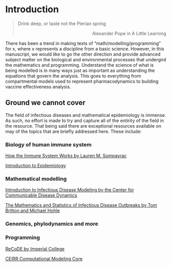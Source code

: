 # Introduction {#intro .unnumbered}

>Drink deep, or taste not the Pierian spring
<div style="text-align:right">
>Alexander Pope in A Little Learning
</div>

There has been a trend in making texts of "math/modelling/programming" for x, where x represents a discipline from a basic science.
However, in this manuscript, we would like to go the other direction and provide advanced subject matter on the biological and environmental processes that undergird the mathematics and programming.
Understand the science of what is being modelled is in many ways just as important as understanding the equations that govern the analysis.
This goes to everything from compartmental models used to represent pharmacodynamics to building vaccine effectiveness analysis.


## Ground we cannot cover

The field of infectious diseases and mathematical epidemiology is immense.
As such, no effort is made to try and capture all of the entirity of the field in the resource.
That being said there are exceptional resources available on may of the topics that are briefly addressed here.
These include:

### Biology of human immune system

[How the Immune System Works by Lauren M. Sompayrac](https://www.wiley.com/en-us/How+the+Immune+System+Works,+7th+Edition-p-9781119890683)

[Introduction to Epidemiology](https://www.cdc.gov/csels/dsepd/ss1978/lesson1/section10.html)

### Mathematical modelling

[Introduction to Infectious Disease Modeling by the Center for Communicable Disease Dynamics](https://ccdd.hsph.harvard.edu/introduction-to-infectious-disease-modeling/)

[The Mathematics and Statistics of Infectious Disease Outbreaks by Tom Britton and Michael Hohle](https://mhoehle.github.io/blog/2020/11/20/infepi.html)

### Genomics, phylodynamics and more

### Programming

[ReCoDE by Imperial College](https://imperialcollegelondon.github.io/ReCoDE-home/about/#recode-exemplars)

[CEIRR Computational Modeling Core](https://www.ceirrcmc.org/)

